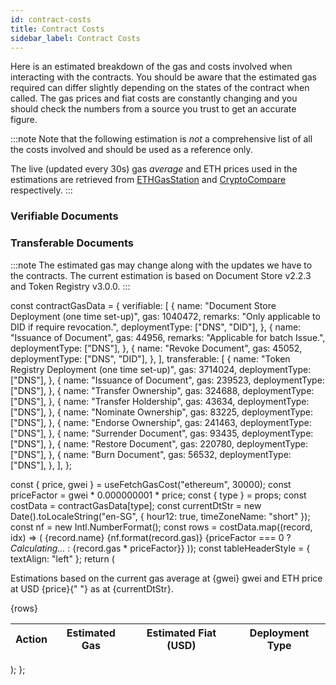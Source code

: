 ```yaml
---
id: contract-costs
title: Contract Costs
sidebar_label: Contract Costs
---
```



Here is an estimated breakdown of the gas and costs involved when interacting with the contracts.
You should be aware that the estimated gas required can differ slightly depending on the states of the contract when called. The gas prices and fiat costs are constantly changing and you should check the numbers from a source you trust to get an accurate figure.

:::note
Note that the following estimation is _not_ a comprehensive list of all the costs involved and should be used as a reference only.

The live (updated every 30s) gas _average_ and ETH prices used in the estimations are retrieved from [ETHGasStation](https://ethgasstation.info/) and [CryptoCompare](https://www.cryptocompare.com/) respectively.
:::

### Verifiable Documents

<PriceTable type="verifiable" />

### Transferable Documents

<PriceTable type="transferable" />

:::note
The estimated gas may change along with the updates we have to the contracts. The current estimation is based on Document Store v2.2.3 and Token Registry v3.0.0.
:::

const contractGasData = {
  verifiable: [
    {
      name: "Document Store Deployment (one time set-up)",
      gas: 1040472,
      remarks: "Only applicable to DID if require revocation.",
      deploymentType: ["DNS", "DID"],
    },
    {
      name: "Issuance of Document",
      gas: 44956,
      remarks: "Applicable for batch Issue.",
      deploymentType: ["DNS"],
    },
    {
      name: "Revoke Document",
      gas: 45052,
      deploymentType: ["DNS", "DID"],
    },
  ],
  transferable: [
    {
      name: "Token Registry Deployment (one time set-up)",
      gas: 3714024,
      deploymentType: ["DNS"],
    },
    {
      name: "Issuance of Document",
      gas: 239523,
      deploymentType: ["DNS"],
    },
    {
      name: "Transfer Ownership",
      gas: 324688,
      deploymentType: ["DNS"],
    },
    {
      name: "Transfer Holdership",
      gas: 43634,
      deploymentType: ["DNS"],
    },
    {
      name: "Nominate Ownership",
      gas: 83225,
      deploymentType: ["DNS"],
    },
    {
      name: "Endorse Ownership",
      gas: 241463,
      deploymentType: ["DNS"],
    },
    {
      name: "Surrender Document",
      gas: 93435,
      deploymentType: ["DNS"],
    },
    {
      name: "Restore Document",
      gas: 220780,
      deploymentType: ["DNS"],
    },
    {
      name: "Burn Document",
      gas: 56532,
      deploymentType: ["DNS"],
    },
  ],
};

  const { price, gwei } = useFetchGasCost("ethereum", 30000);
  const priceFactor = gwei * 0.000000001 * price;
  const { type } = props;
  const costData = contractGasData[type];
  const currentDtStr = new Date().toLocaleString("en-SG", { hour12: true, timeZoneName: "short" });
  const nf = new Intl.NumberFormat();
  const rows = costData.map((record, idx) => (
    <tr key={idx}>
      <td>{record.name}</td>
      <td>{nf.format(record.gas)}</td>
      <td>{priceFactor === 0 ? <em>Calculating...</em> : <FiatLabel>{record.gas * priceFactor}</FiatLabel>}</td>
      <td>
        <DeploymentTypeLabel deploymentType={record.deploymentType} remarks={record.remarks} />
      </td>
    </tr>
  ));
  const tableHeaderStyle = { textAlign: "left" };
  return (
    <div>
      <p>
        Estimations based on the current gas average at {gwei} gwei and ETH price at USD <FiatLabel>{price}</FiatLabel>{" "}
        as at {currentDtStr}.
      </p>
      <table>
        <thead>
          <tr>
            <th style={tableHeaderStyle}>Action</th>
            <th style={tableHeaderStyle}>Estimated Gas</th>
            <th style={tableHeaderStyle}>Estimated Fiat (USD)</th>
            <th style={tableHeaderStyle}>Deployment Type</th>
          </tr>
        </thead>
        <tbody>{rows}</tbody>
      </table>
    </div>
  );
};
